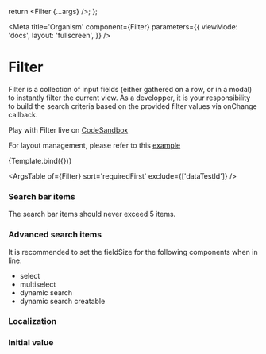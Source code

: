 

  return <Filter {...args} />;
};

<Meta
  title='Organism'
  component={Filter}
  parameters={{
    viewMode: 'docs',
    layout: 'fullscreen',
  }}
/>

# Filter

Filter is a collection of input fields (either gathered on a row, or in a modal) to instantly filter the current view.
As a developper, it is your responsibility to build the search criteria based on the provided filter values via onChange callback.

Play with Filter live on [CodeSandbox](https://codesandbox.io/s/filter-demo-hi6upd)

For layout management, please refer to this [example](https://codesandbox.io/s/size-management-sidebar-xtpkk0)

<Canvas>
  <Story
    name='Filter'
    args={{
      advancedSearchItems: [
        {
          filterType: FilterTypeEnum.COLUMN,
          fields: [
            {
              filterType: FilterTypeEnum.TITLE,
              label: 'Section #1',
            },
            {
              dataIndex: 'number',
              filterType: FilterTypeEnum.NUMBER,
              label: 'Number',
              placeholder: 'Search number',
            },
            {
              dataIndex: 'checkbox',
              filterType: FilterTypeEnum.CHECKBOX,
              label: 'Checkbox',
            },
            {
              dataIndex: 'select',
              filterType: FilterTypeEnum.SELECT,
              isClearable: true,
              label: 'Select',
              options: [
                { value: 'SELECT1', label: 'Option #1' },
                { value: 'SELECT2', label: 'Option #2' },
                { value: 'SELECT3', label: 'Option #3' },
                { value: 'SELECT4', label: 'Option #4' },
                { value: 'SELECT5', label: 'Option #5' },
              ],
              placeholder: 'Select an option',
            },
          ],
        },
        {
          filterType: FilterTypeEnum.COLUMN,
          fields: [
            {
              filterType: FilterTypeEnum.TITLE,
              label: 'Section #2',
            },
            {
              dataIndex: 'text',
              filterType: FilterTypeEnum.TEXT,
              label: 'Text',
              placeholder: 'Search text',
            },
            {
              dataIndex: 'dateFrom',
              filterType: FilterTypeEnum.DATE,
              isClearable: true,
              label: 'From',
            },
            {
              dataIndex: 'dateTo',
              filterType: FilterTypeEnum.DATE,
              isClearable: true,
              label: 'To',
            },
            {
              dataIndex: 'multiselect',
              filterType: FilterTypeEnum.MULTISELECT,
              isClearable: true,
              label: 'Multiselect',
              numberOfItemLabel: '{} item selected',
              numberOfItemsLabel: '{} items selected',
              options: [
                { value: 'SELECT1', label: 'Option #1' },
                { value: 'SELECT2', label: 'Option #2' },
                { value: 'SELECT3', label: 'Option #3' },
                { value: 'SELECT4', label: 'Option #4' },
              ],
              placeholder: 'Select options',
            },
          ],
        },
      ],
      searchBarItems: [
        {
          dataIndex: 'dateFrom',
          filterType: FilterTypeEnum.DATE,
          isClearable: true,
          label: 'From',
        },
        {
          dataIndex: 'dateTo',
          filterType: FilterTypeEnum.DATE,
          isClearable: true,
          label: 'To',
        },
        {
          dataIndex: 'multiselect',
          filterType: FilterTypeEnum.MULTISELECT,
          fieldSize: 4,
          isClearable: true,
          numberOfItemLabel: '{} item selected',
          numberOfItemsLabel: '{} items selected',
          options: [
            { value: 'SELECT1', label: 'Option #1' },
            { value: 'SELECT2', label: 'Option #2' },
            { value: 'SELECT3', label: 'Option #3' },
            { value: 'SELECT4', label: 'Option #4' },
          ],
          placeholder: 'Select options',
        },
      ],
      initialValues: {
        checkbox: [
          {
            value: 'CHECKBOX1',
            label: 'Checkbox #1',
          },
          {
            value: 'CHECKBOX2',
            label: 'Checkbox #2',
          },
        ],
        dateFrom: new Date(),
      },
      localization: {
        advancedSearch: 'Advanced search',
        advancedSearchTitle: 'Advanced search',
        search: 'Search',
        reset: 'Reset',
      },
      onChange: console.log,
    }}>
    {Template.bind({})}
  </Story>
</Canvas>

<ArgsTable of={Filter} sort='requiredFirst' exclude={['dataTestId']} />

### Search bar items

<Alert type={AlertType.ERROR}>The search bar items should never exceed 5 items.</Alert>

<Canvas>
  <Filter
    searchBarItems={[
      {
        dataIndex: 'text',
        filterType: FilterTypeEnum.TEXT,
        placeholder: 'Search text',
      },
      {
        dataIndex: 'dateFrom',
        filterType: FilterTypeEnum.DATE,
        isClearable: true,
        label: 'From',
      },
      {
        dataIndex: 'dateTo',
        filterType: FilterTypeEnum.DATE,
        isClearable: true,
        label: 'To',
      },
    ]}
    onChange={console.log}
  />
</Canvas>

### Advanced search items

<Alert type={AlertType.INFORMATION}>
  It is recommended to set the fieldSize for the following components when in line:
  <ul>
    <li>select</li>
    <li>multiselect</li>
    <li>dynamic search</li>
    <li>dynamic search creatable</li>
  </ul>
</Alert>

<Canvas>
  <Filter
    advancedSearchItems={[
      {
        filterType: FilterTypeEnum.COLUMN,
        fields: [
          {
            filterType: FilterTypeEnum.TITLE,
            label: 'Section #1',
          },
          {
            dataIndex: 'number',
            filterType: FilterTypeEnum.NUMBER,
            label: 'Number',
            placeholder: 'Search number',
          },
          {
            filterType: FilterTypeEnum.TITLE,
            label: 'Section #1 - 2',
          },
          {
            dataIndex: 'select',
            filterType: FilterTypeEnum.SELECT,
            isClearable: true,
            label: 'Select',
            options: [
              { value: 'SELECT1', label: 'Option #1' },
              { value: 'SELECT2', label: 'Option #2' },
            ],
            placeholder: 'Select an option',
          },
        ],
      },
      {
        filterType: FilterTypeEnum.COLUMN,
        fields: [
          {
            filterType: FilterTypeEnum.TITLE,
            label: 'Section #2',
          },
          {
            dataIndex: 'text',
            filterType: FilterTypeEnum.TEXT,
            label: 'Text',
            placeholder: 'Search text',
          },
          {
            dataIndex: 'dateFrom',
            filterType: FilterTypeEnum.DATE,
            isClearable: true,
            label: 'From',
          },
          {
            dataIndex: 'dateTo',
            filterType: FilterTypeEnum.DATE,
            isClearable: true,
            label: 'To',
          },
          {
            dataIndex: 'multiselect',
            filterType: FilterTypeEnum.MULTISELECT,
            isClearable: true,
            label: 'Multiselect',
            numberOfItemLabel: '{} item selected',
            numberOfItemsLabel: '{} items selected',
            options: [
              { value: 'SELECT1', label: 'Option #1' },
              { value: 'SELECT2', label: 'Option #2' },
            ],
            placeholder: 'Select options',
          },
        ],
      },
    ]}
    searchBarItems={[
      {
        dataIndex: 'text',
        fieldSize: 4,
        filterType: FilterTypeEnum.TEXT,
        placeholder: 'Search text',
      },
      {
        dataIndex: 'multiselect',
        filterType: FilterTypeEnum.MULTISELECT,
        fieldSize: 4,
        isClearable: true,
        numberOfItemLabel: '{} item selected',
        numberOfItemsLabel: '{} items selected',
        options: [
          { value: 'SELECT1', label: 'Option #1' },
          { value: 'SELECT2', label: 'Option #2' },
        ],
        placeholder: 'Select options',
      },
    ]}
    onChange={console.log}
  />
</Canvas>

### Localization

<Canvas>
  <Filter
    advancedSearchItems={[
      {
        filterType: FilterTypeEnum.COLUMN,
        fields: [
          {
            filterType: FilterTypeEnum.TITLE,
            label: 'Section #1',
          },
          {
            dataIndex: 'number',
            filterType: FilterTypeEnum.NUMBER,
            label: 'Number',
            placeholder: 'Search number',
          },
        ],
      },
      {
        filterType: FilterTypeEnum.COLUMN,
        fields: [
          {
            filterType: FilterTypeEnum.TITLE,
            label: 'Section #2',
          },
          {
            dataIndex: 'text',
            filterType: FilterTypeEnum.TEXT,
            label: 'Text',
            placeholder: 'Search text',
          },
        ],
      },
    ]}
    searchBarItems={[
      {
        dataIndex: 'text',
        fieldSize: 4,
        filterType: FilterTypeEnum.TEXT,
        placeholder: 'Search text',
      },
    ]}
    localization={{
      advancedSearch: 'Custom Advanced search',
      advancedSearchTitle: 'Custom Advanced search',
      search: 'Custom Search',
      reset: 'Custom Reset',
    }}
    onChange={console.log}
  />
</Canvas>

### Initial value

<Canvas>
  <Filter
    advancedSearchItems={[
      {
        dataIndex: 'checkbox',
        filterType: FilterTypeEnum.CHECKBOX,
        label: 'Checkbox',
      },
      {
        dataIndex: 'text',
        filterType: FilterTypeEnum.TEXT,
        label: 'Text',
        placeholder: 'Search text',
      },
    ]}
    searchBarItems={[
      {
        dataIndex: 'text',
        fieldSize: 4,
        filterType: FilterTypeEnum.TEXT,
        placeholder: 'Search text',
      },
      {
        dataIndex: 'checkbox',
        fieldSize: 4,
        filterType: FilterTypeEnum.CHECKBOX,
      },
    ]}
    initialValues={{
      checkbox: [
        {
          value: 'CHECKBOX1',
          label: 'Checkbox #1',
          checked: true,
        },
      ],
      text: 'text',
    }}
    onChange={console.log}
  />
</Canvas>
